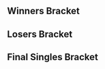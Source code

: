 {{DISPLAYTITLE: Battle of BC: ''Melee'' Singles Bracket}}{{SetGame|melee}}
{{Tabs static
|name1=Overview
|link1=Battle of BC/1/Melee
|name2=Singles Pools
|link2=Battle of BC/1/Melee/Singles Pools
|name3=Singles Bracket
|link3=Battle of BC/1/Melee/Singles Bracket
|name4=Doubles Bracket
|link4=Battle of BC/1/Melee/Doubles Bracket
|This=3
}}
==Winners Bracket==
{{32DEWBracketA
|r1m1p1=Leffen |r1m1p1flag=se |r1m1p1score=2 |r1m1win=1
|r1m1p2=Bodlack |r1m1p2flag=ca |r1m1p2score=0
|r1m2p1=Rustin |r1m2p1flag=us |r1m2p1score=2 |r1m2win=1
|r1m2p2=dieslow |r1m2p2flag=ca |r1m2p2score=0
|r1m3p1=Vinodh |r1m3p1flag=us |r1m3p1score=2 |r1m3win=1
|r1m3p2=tlo |r1m3p2flag=us |r1m3p2score=0
|r1m4p1=Edgeluca |r1m4p1flag=ca |r1m4p1score=2 |r1m4win=1
|r1m4p2=Wrackle |r1m4p2flag=ca |r1m4p2score=0
|r1m5p1=MikeHaze |r1m5p1flag=us |r1m5p1score=2 |r1m5win=1
|r1m5p2=Vista |r1m5p2flag=us |r1m5p2score=0
|r1m6p1=Yakal |r1m6p1flag=ca |r1m6p1score=0 |r1m6win=2
|r1m6p2=zilo |r1m6p2flag=ca |r1m6p2score=2
|r1m7p1=HomeMadeWaffles |r1m7p1flag=us |r1m7p1score=2 |r1m7win=1
|r1m7p2=Haru |r1m7p2flag=ca |r1m7p2score=0
|r1m8p1=eBay |r1m8p1flag=us |r1m8p1score=2 |r1m8win=1
|r1m8p2=beeWesley |r1m8p2flag=us |r1m8p2score=1

|r1m9p1=SFAT |r1m9p1flag=us |r1m9p1score=2 |r1m9win=1
|r1m9p2=Ringedge |r1m9p2flag=ca |r1m9p2score=0
|r1m10p1=MojoMonkey |r1m10p1flag=ca |r1m10p1score=2 |r1m10win=1
|r1m10p2=Never_Sober |r1m10p2flag=ca |r1m10p2score=1
|r1m11p1=Shunsuke |r1m11p1flag=jp |r1m11p1score=2 |r1m11win=1
|r1m11p2=Polo |r1m11p2flag=ca |r1m11p2score=0
|r1m12p1=Iceman |r1m12p1flag=us |r1m12p1score=2 |r1m12win=1
|r1m12p2=NiteCyper |r1m12p2flag=ca |r1m12p2score=0
|r1m13p1=Bladewise |r1m13p1flag=us |r1m13p1score=2 |r1m13win=1
|r1m13p2=SKidd |r1m13p2flag=ca |r1m13p2score=0
|r1m14p1=Espi |r1m14p1flag=ca |r1m14p1score=1 |r1m14win=2
|r1m14p2=RK |r1m14p2flag=ca |r1m14p2score=2
|r1m15p1=Blunted_Object10 |r1m15p1flag=ca |r1m15p1score=2 |r1m15win=1
|r1m15p2=Will |r1m15p2flag=ca |r1m15p2score=0
|r1m16p1=iamstar |r1m16p1flag=cn |r1m16p1score=2 |r1m16win=1
|r1m16p2=PapaHo |r1m16p2flag=ca |r1m16p2score=0

|r2m1p1=Leffen |r2m1p1flag=se |r2m1p1score=2 |r2m1win=1
|r2m1p2=Rustin |r2m1p2flag=us |r2m1p2score=0
|r2m2p1=Vinodh |r2m2p1flag=us |r2m2p1score=1 |r2m2win=2
|r2m2p2=Edgeluca |r2m2p2flag=ca |r2m2p2score=2
|r2m3p1=MikeHaze |r2m3p1flag=us |r2m3p1score=2 |r2m3win=1
|r2m3p2=zilo |r2m3p2flag=ca |r2m3p2score=0
|r2m4p1=HomeMadeWaffles |r2m4p1flag=us |r2m4p1score=2 |r2m4win=1
|r2m4p2=eBay |r2m4p2flag=us |r2m4p2score=0
|r2m5p1=SFAT |r2m5p1flag=us |r2m5p1score=2 |r2m5win=1
|r2m5p2=MojoMonkey |r2m5p2flag=ca |r2m5p2score=0
|r2m6p1=Shunsuke |r2m6p1flag=jp |r2m6p1score=0 |r2m6win=2
|r2m6p2=Iceman |r2m6p2flag=us |r2m6p2score=2
|r2m7p1=Bladewise |r2m7p1flag=us |r2m7p1score=2 |r2m7win=1
|r2m7p2=RK |r2m7p2flag=ca |r2m7p2score=0
|r2m8p1=Blunted_Object10 |r2m8p1flag=ca |r2m8p1score=2 |r2m8win=1
|r2m8p2=iamstar |r2m8p2flag=cn |r2m8p2score=1

|r3m1p1=Leffen |r3m1p1flag=se |r3m1p1score=2 |r3m1win=1
|r3m1p2=Edgeluca |r3m1p2flag=ca |r3m1p2score=0
|r3m2p1=MikeHaze |r3m2p1flag=us |r3m2p1score=2 |r3m2win=1
|r3m2p2=HomeMadeWaffles |r3m2p2flag=us |r3m2p2score=0
|r3m3p1=SFAT |r3m3p1flag=us |r3m3p1score=2 |r3m3win=1
|r3m3p2=Iceman |r3m3p2flag=us |r3m3p2score=0
|r3m4p1=Bladewise |r3m4p1flag=us |r3m4p1score=2 |r3m4win=1
|r3m4p2=Blunted_Object10 |r3m4p2flag=ca |r3m4p2score=0

|r4m1p1=Leffen |r4m1p1flag=se |r4m1p1score=3 |r4m1win=1
|r4m1p2=MikeHaze |r4m1p2flag=us |r4m1p2score=1
|r4m2p1=SFAT |r4m2p1flag=us |r4m2p1score=3 |r4m2win=1
|r4m2p2=Bladewise |r4m2p2flag=us |r4m2p2score=0
}}
==Losers Bracket==
{{64DELBracketSmwA
|column-width=150
|tourneylink=Battle of BC/1/Melee
|tourneyname=Battle of BC
|l1placement=49-64
|l2placement=33-48
|l3placement=25-32
|l4placement=17-24
|l5placement=13-16
|l6placement=9-12
|l7placement=7-8
|l8placement=5-6

|l1m1p1=TRUTH |l1m1p1flag=ca |l1m1p1score=2 |l1m1win=1
|l1m1p2=Big Richard |l1m1p2flag=ca |l1m1p2score=1
|l1m2p1=DeadEye |l1m2p1flag=ca |l1m2p1score=0 |l1m2win=2
|l1m2p2=shmugs |l1m2p2flag=ca |l1m2p2score=2
|l1m3p1=Red Lego |l1m3p1flag=ca |l1m3p1score=2 |l1m3win=1
|l1m3p2=Yield |l1m3p2flag=ca |l1m3p2score=1
|l1m4p1=Finscael |l1m4p1flag=ca |l1m4p1score=2 |l1m4win=1
|l1m4p2=Crotes |l1m4p2flag=ca |l1m4p2score=1
|l1m5p1=Khatru |l1m5p1flag=ca |l1m5p1score=0 |l1m5win=2
|l1m5p2=Webwipe |l1m5p2flag=ca |l1m5p2score=2
|l1m6p1=Naztoise |l1m6p1flag=ca |l1m6p1score=0 |l1m6win=2
|l1m6p2=Shon |l1m6p2flag=ca |l1m6p2score=2
|l1m7p1=Jerry Jurr |l1m7p1flag=ca |l1m7p1score=0 |l1m7win=2
|l1m7p2=elfman |l1m7p2flag= |l1m7p2score=2
|l1m8p1=Lakerbaker |l1m8p1flag=ca |l1m8p1score=0 |l1m8win=2
|l1m8p2=Lev |l1m8p2flag=ca |l1m8p2score=2
|l1m9p1=KGB |l1m9p1flag=us |l1m9p1score=0 |l1m9win=2
|l1m9p2=bwmat |l1m9p2flag=ca |l1m9p2score=2
|l1m10p1=SB |l1m10p1flag=ca |l1m10p1score=0 |l1m10win=2
|l1m10p2=JoMo |l1m10p2flag=gb |l1m10p2score=2
|l1m11p1=BAMF |l1m11p1flag=ca |l1m11p1score=0 |l1m11win=2
|l1m11p2=Pasta |l1m11p2flag=ca |l1m11p2score=2
|l1m12p1=Calvin |l1m12p1flag=us |l1m12p1score=0 |l1m12win=2
|l1m12p2=BOR |l1m12p2flag=ca |l1m12p2score=2
|l1m13p1=Genesis FTW |l1m13p1flag=ca |l1m13p1score=2 |l1m13win=1
|l1m13p2=Theo |l1m13p2flag=ca |l1m13p2score=0
|l1m14p1=Kev |l1m14p1flag=ca |l1m14p1score=0 |l1m14win=2
|l1m14p2=Fauxhebro |l1m14p2flag=ca |l1m14p2score=2
|l1m15p1=Golf |l1m15p1flag=ca |l1m15p1score=0 |l1m15win=2
|l1m15p2=Reeves |l1m15p2flag=ca |l1m15p2score=2
|l1m16p1=ezryph |l1m16p1flag=ca |l1m16p1score=0 |l1m16win=2
|l1m16p2=BiscuitTricks |l1m16p2flag=ca |l1m16p2score=2

|l2m1p1=Bodlack |l2m1p1flag=ca |l2m1p1score=1 |l2m1win=2
|l2m1p2=TRUTH |l2m1p2flag=ca |l2m1p2score=2
|l2m2p1=dieslow |l2m2p1flag=ca |l2m2p1score=2 |l2m2win=1
|l2m2p2=shmugs |l2m2p2flag=ca |l2m2p2score=0
|l2m3p1=tlo |l2m3p1flag=us |l2m3p1score=2 |l2m3win=1
|l2m3p2=Red Lego |l2m3p2flag=ca |l2m3p2score=1
|l2m4p1=Wrackle |l2m4p1flag=ca |l2m4p1score=2 |l2m4win=1
|l2m4p2=Finscael |l2m4p2flag=ca |l2m4p2score=0
|l2m5p1=Vista |l2m5p1flag=us |l2m5p1score=0 |l2m5win=2
|l2m5p2=Webwipe |l2m5p2flag=ca |l2m5p2score=2
|l2m6p1=Yakal |l2m6p1flag=ca |l2m6p1score=2 |l2m6win=1
|l2m6p2=Shon |l2m6p2flag=ca |l2m6p2score=0
|l2m7p1=Haru |l2m7p1flag=ca |l2m7p1score=0 |l2m7win=2
|l2m7p2=elfman |l2m7p2flag= |l2m7p2score=2
|l2m8p1=beeWesley |l2m8p1flag=us |l2m8p1score=0 |l2m8win=2
|l2m8p2=Lev |l2m8p2flag=ca |l2m8p2score=2
|l2m9p1=Ringedge |l2m9p1flag=ca |l2m9p1score=1 |l2m9win=2
|l2m9p2=bwmat |l2m9p2flag=ca |l2m9p2score=2
|l2m10p1=Never_Sober |l2m10p1flag=ca |l2m10p1score=2 |l2m10win=1
|l2m10p2=JoMo |l2m10p2flag=gb |l2m10p2score=0
|l2m11p1=Polo |l2m11p1flag=ca |l2m11p1score=2 |l2m11win=1
|l2m11p2=Pasta |l2m11p2flag=ca |l2m11p2score=0
|l2m12p1=NiteCyper |l2m12p1flag=ca |l2m12p1score=0 |l2m12win=2
|l2m12p2=BOR |l2m12p2flag=ca |l2m12p2score=2
|l2m13p1=SKidd |l2m13p1flag=ca |l2m13p1score=0 |l2m13win=2
|l2m13p2=Genesis FTW |l2m13p2flag=ca |l2m13p2score=2
|l2m14p1=Espi |l2m14p1flag=ca |l2m14p1score=2 |l2m14win=1
|l2m14p2=Fauxhebro |l2m14p2flag=ca |l2m14p2score=0
|l2m15p1=Will |l2m15p1flag=ca |l2m15p1score=2 |l2m15win=1
|l2m15p2=Reeves |l2m15p2flag=ca |l2m15p2score=0
|l2m16p1=PapaHo |l2m16p1flag=ca |l2m16p1score=2 |l2m16win=1
|l2m16p2=BiscuitTricks |l2m16p2flag=ca |l2m16p2score=0

|l3m1p1=TRUTH |l3m1p1flag=ca |l3m1p1score=0 |l3m1win=2
|l3m1p2=dieslow |l3m1p2flag=ca |l3m1p2score=2
|l3m2p1=tlo |l3m2p1flag=us |l3m2p1score=0 |l3m2win=2
|l3m2p2=Wrackle |l3m2p2flag=ca |l3m2p2score=2
|l3m3p1=Webwipe |l3m3p1flag=ca |l3m3p1score=0 |l3m3win=2
|l3m3p2=Yakal |l3m3p2flag=ca |l3m3p2score=2
|l3m4p1=elfman |l3m4p1flag= |l3m4p1score=2 |l3m4win=1
|l3m4p2=Lev |l3m4p2flag=ca |l3m4p2score=1
|l3m5p1=bwmat |l3m5p1flag=ca |l3m5p1score=0 |l3m5win=2
|l3m5p2=Never_Sober |l3m5p2flag=ca |l3m5p2score=2
|l3m6p1=Polo |l3m6p1flag=ca |l3m6p1score=2 |l3m6win=1
|l3m6p2=BOR |l3m6p2flag=ca |l3m6p2score=0
|l3m7p1=Genesis FTW |l3m7p1flag=ca |l3m7p1score=0 |l3m7win=2
|l3m7p2=Espi |l3m7p2flag=ca |l3m7p2score=2
|l3m8p1=Will |l3m8p1flag=ca |l3m8p1score=1 |l3m8win=2
|l3m8p2=PapaHo |l3m8p2flag=ca |l3m8p2score=2

|l4m1p1=iamstar |l4m1p1flag=cn |l4m1p1score=2 |l4m1win=1
|l4m1p2=dieslow |l4m1p2flag=ca |l4m1p2score=0
|l4m2p1=RK |l4m2p1flag=ca |l4m2p1score=2 |l4m2win=1
|l4m2p2=Wrackle |l4m2p2flag=ca |l4m2p2score=0
|l4m3p1=Shunsuke |l4m3p1flag=jp |l4m3p1score=DQ |l4m3win=2
|l4m3p2=Yakal |l4m3p2flag=ca |l4m3p2score={{win}}
|l4m4p1=MojoMonkey |l4m4p1flag=ca |l4m4p1score=2 |l4m4win=1
|l4m4p2=elfman |l4m4p2flag= |l4m4p2score=1
|l4m5p1=eBay |l4m5p1flag=us |l4m5p1score=0 |l4m5win=2
|l4m5p2=Never_Sober |l4m5p2flag=ca |l4m5p2score=2
|l4m6p1=zilo |l4m6p1flag=ca |l4m6p1score=2 |l4m6win=1
|l4m6p2=Polo |l4m6p2flag=ca |l4m6p2score=0
|l4m7p1=Vinodh |l4m7p1flag=us |l4m7p1score=2 |l4m7win=1
|l4m7p2=Espi |l4m7p2flag=ca |l4m7p2score=0
|l4m8p1=Rustin |l4m8p1flag=us |l4m8p1score=0 |l4m8win=2
|l4m8p2=PapaHo |l4m8p2flag=ca |l4m8p2score=2

|l5m1p1=iamstar |l5m1p1flag=cn |l5m1p1score=0 |l5m1win=2
|l5m1p2=RK |l5m1p2flag=ca |l5m1p2score=2
|l5m2p1=Yakal |l5m2p1flag=ca |l5m2p1score=2 |l5m2win=1
|l5m2p2=MojoMonkey |l5m2p2flag=ca |l5m2p2score=1
|l5m3p1=Never_Sober |l5m3p1flag=ca |l5m3p1score=2 |l5m3win=1
|l5m3p2=zilo |l5m3p2flag=ca |l5m3p2score=0
|l5m4p1=Vinodh |l5m4p1flag=us |l5m4p1score=2 |l5m4win=1
|l5m4p2=PapaHo |l5m4p2flag=ca |l5m4p2score=0

|l6m1p1=HomeMadeWaffles |l6m1p1flag=us |l6m1p1score=2 |l6m1win=1
|l6m1p2=RK |l6m1p2flag=ca |l6m1p2score=0
|l6m2p1=Edgeluca |l6m2p1flag=ca |l6m2p1score=2 |l6m2win=1
|l6m2p2=Yakal |l6m2p2flag=ca |l6m2p2score=0
|l6m3p1=Blunted_Object10 |l6m3p1flag=ca |l6m3p1score=2 |l6m3win=1
|l6m3p2=Never_Sober |l6m3p2flag=ca |l6m3p2score=0
|l6m4p1=Iceman |l6m4p1flag=us |l6m4p1score=1 |l6m4win=2
|l6m4p2=Vinodh |l6m4p2flag=us |l6m4p2score=2

|l7m1p1=HomeMadeWaffles |l7m1p1flag=us |l7m1p1score=3 |l7m1win=1
|l7m1p2=Edgeluca |l7m1p2flag=ca |l7m1p2score=2
|l7m2p1=Blunted_Object10 |l7m2p1flag=ca |l7m2p1score=1 |l7m2win=2
|l7m2p2=Vinodh |l7m2p2flag=us |l7m2p2score=3

|l8m1p1=Bladewise |l8m1p1flag=us |l8m1p1score=3 |l8m1win=1
|l8m1p2=HomeMadeWaffles |l8m1p2flag=us |l8m1p2score=1
|l8m2p1=MikeHaze |l8m2p1flag=us |l8m2p1score=3 |l8m2win=1
|l8m2p2=Vinodh |l8m2p2flag=us |l8m2p2score=0
}}
<onlyinclude>
==Final Singles Bracket==
{{DEFinalSmwBracket
|tourneylink=Battle of BC/1/Melee
|tourneyname=Battle of BC
|l1placement=4
|r2placement=3
|r3loserplacement=2
|r3winnerplacement=1
|column-width=200
|export_score=true
<!-- FROM WINNERS -->
|r1m1p1=Leffen |r1m1p1flag=se |r1m1p1score=3
|r1m1p2=SFAT |r1m1p2flag=us |r1m1p2score=2
|r1m1win=1
|r1m1p1char1=Fox |r1m1p1stock1=0 |r1m1p2char1=Fox |r1m1p2stock1=1 |r1m1win1=2 |r1m1stage1=Battlefield
|r1m1p1char2=Fox |r1m1p1stock2=1 |r1m1p2char2=Fox |r1m1p2stock2=0 |r1m1win2=1 |r1m1stage2=Battlefield
|r1m1p1char3=Fox |r1m1p1stock3=0 |r1m1p2char3=Fox |r1m1p2stock3=1 |r1m1win3=2 |r1m1stage3=Pokémon Stadium
|r1m1p1char4=Fox |r1m1p1stock4=1 |r1m1p2char4=Fox |r1m1p2stock4=0 |r1m1win4=1 |r1m1stage4=Dream Land
|r1m1p1char5=Fox |r1m1p1stock5=2 |r1m1p2char5=Fox |r1m1p2stock5=0 |r1m1win5=1 |r1m1stage5=Yoshi's Story
|r1m1date=May 14, 2016
|r1m1details={{BracketMatchDetails|preview=|lrthread=|interview=|recap=|comment=|live=|vod=https://www.youtube.com/watch?v=WbnDuUC9rZU}}

<!-- FROM LOSERS -->
|l1m1p1=Bladewise |l1m1p1flag=us |l1m1p1score=3
|l1m1p2=MikeHaze |l1m1p2flag=us |l1m1p2score=2
|l1m1win=1
|l1m1p1char1=Peach |l1m1p1stock1=1 |l1m1p2char1=Fox |l1m1p2stock1=0 |l1m1win1=1 |l1m1stage1=Yoshi's Story
|l1m1p1char2=Peach |l1m1p1stock2=0 |l1m1p2char2=Fox |l1m1p2stock2=1 |l1m1win2=2 |l1m1stage2=Pokémon Stadium
|l1m1p1char3=Peach |l1m1p1stock3=2 |l1m1p2char3=Fox |l1m1p2stock3=0 |l1m1win3=1 |l1m1stage3=Fountain of Dreams
|l1m1p1char4=Peach |l1m1p1stock4=0 |l1m1p2char4=Fox |l1m1p2stock4=1 |l1m1win4=2 |l1m1stage4=Battlefield
|l1m1p1char5=Peach |l1m1p1stock5=2 |l1m1p2char5=Fox |l1m1p2stock5=0 |l1m1win5=1 |l1m1stage5=Battlefield
|l1m1date=May 14, 2016
|l1m1details={{BracketMatchDetails|preview=|lrthread=|interview=|recap=|comment=|live=|vod=https://www.youtube.com/watch?v=wdhM3Rp22TY}}

<!-- LOSERS FINALS -->
|r2m1p1=SFAT |r2m1p1flag=us |r2m1p1score=3
|r2m1p2=Bladewise |r2m1p2flag=us |r2m1p2score=1
|r2m1win=1
|r2m1p1char1=Fox |r2m1p1stock1=3 |r2m1p2char1=Peach |r2m1p2stock1=0 |r2m1win1=1 |r2m1stage1=Battlefield
|r2m1p1char2=Fox |r2m1p1stock2=1 |r2m1p2char2=Peach |r2m1p2stock2=0 |r2m1win2=1 |r2m1stage2=Final Destination
|r2m1p1char3=Fox |r2m1p1stock3=0 |r2m1p2char3=Peach |r2m1p2stock3=1 |r2m1win3=2 |r2m1stage3=Final Destination
|r2m1p1char4=Fox |r2m1p1stock4=2 |r2m1p2char4=Peach |r2m1p2stock4=0 |r2m1win4=1 |r2m1stage4=Pokémon Stadium
|r2m1date=May 14, 2016
|r2m1details={{BracketMatchDetails|preview=|lrthread=|interview=|recap=|comment=|live=|vod=https://www.youtube.com/watch?v=WjTfhE0DSjU}}

<!-- GRAND FINALS -->
|r3m1p1=Leffen |r3m1p1flag=se |r3m1p1score=3
|r3m1p2=SFAT |r3m1p2flag=us |r3m1p2score=2
|r3m1win=1
|r3m1p1char1=Fox |r3m1p1stock1=2 |r3m1p2char1=Fox |r3m1p2stock1=0 |r3m1win1=1 |r3m1stage1=Battlefield 
|r3m1p1char2=Fox |r3m1p1stock2=0 |r3m1p2char2=Fox |r3m1p2stock2=1 |r3m1win2=2 |r3m1stage2=Battlefield
|r3m1p1char3=Fox |r3m1p1stock3=0 |r3m1p2char3=Fox |r3m1p2stock3=1 |r3m1win3=2 |r3m1stage3=Final Destination
|r3m1p1char4=Fox |r3m1p1stock4=3 |r3m1p2char4=Fox |r3m1p2stock4=0 |r3m1win4=1 |r3m1stage4=Dream Land
|r3m1p1char5=Fox |r3m1p1stock5=2 |r3m1p2char5=Fox |r3m1p2stock5=0 |r3m1win5=1 |r3m1stage5=Dream Land
|r3m1date=May 14, 2016
|r3m1details={{BracketMatchDetails|preview=|lrthread=|interview=|recap=|comment=|live=|vod=https://www.youtube.com/watch?v=XGyyYmjaDnw}}
}}
</onlyinclude>
